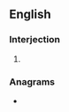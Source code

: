 ==English==

===Interjection===
{{head|en|interjection}}

# {{alternative spelling of|whatevs|lang=en}}

===Anagrams===
* {{anagrams|en|a=aestvw|T-waves|wavest}}
